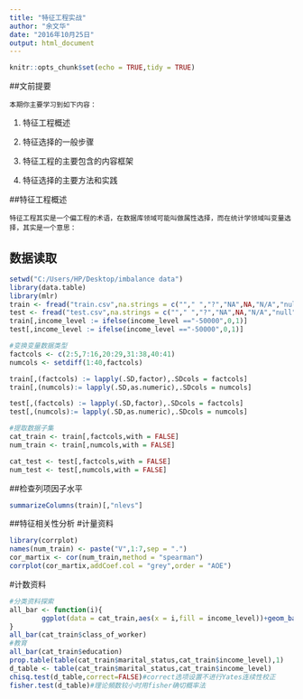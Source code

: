 ```yaml
---
title: "特征工程实战"
author: "余文华"
date: "2016年10月25日"
output: html_document
---
```


```r
knitr::opts_chunk$set(echo = TRUE,tidy = TRUE)
```
##文前提要

    本期你主要学习到如下内容：
    
1. 特征工程概述

2. 特征选择的一般步骤

3. 特征工程的主要包含的内容框架

4. 特征选择的主要方法和实践

##特征工程概述
    
    特征工程其实是一个偏工程的术语，在数据库领域可能叫做属性选择，而在统计学领域叫变量选择，其实是一个意思：


## 数据读取

```r
setwd("C:/Users/HP/Desktop/imbalance data")
library(data.table)
library(mlr)
train <- fread("train.csv",na.strings = c(""," ","?","NA",NA,"N/A","null"))
test <- fread("test.csv",na.strings = c(""," ","?","NA",NA,"N/A","null"))
train[,income_level := ifelse(income_level =="-50000",0,1)]
test[,income_level := ifelse(income_level =="-50000",0,1)]

```


```r
#变换变量数据类型
factcols <- c(2:5,7:16,20:29,31:38,40:41)
numcols <- setdiff(1:40,factcols)

train[,(factcols) := lapply(.SD,factor),.SDcols = factcols]
train[,(numcols):= lapply(.SD,as.numeric),.SDcols = numcols]

test[,(factcols) := lapply(.SD,factor),.SDcols = factcols]
test[,(numcols):= lapply(.SD,as.numeric),.SDcols = numcols]

#提取数据子集
cat_train <- train[,factcols,with = FALSE]
num_train <- train[,numcols,with = FALSE]

cat_test <- test[,factcols,with = FALSE]
num_test <- test[,numcols,with = FALSE]


```

##检查列项因子水平
```r
summarizeColumns(train)[,"nlevs"]
```

##特征相关性分析
#计量资料
```r
library(corrplot)
names(num_train) <- paste("V",1:7,sep = ".")
cor_martix <- cor(num_train,method = "spearman") 
corrplot(cor_martix,addCoef.col = "grey",order = "AOE")
```
#计数资料
```r
#分类资料探索
all_bar <- function(i){
        ggplot(data = cat_train,aes(x = i,fill = income_level))+geom_bar(position = "dodge",color = "black")+scale_fill_brewer(palette = "Pastel1")+theme(axis.text.x = element_text(angle = 60,hjust = 1,size = 10))
}
all_bar(cat_train$class_of_worker)
#教育
all_bar(cat_train$education)
prop.table(table(cat_train$marital_status,cat_train$income_level),1)
d_table <- table(cat_train$marital_status,cat_train$income_level)
chisq.test(d_table,correct=FALSE)#correct选项设置不进行Yates连续性校正
fisher.test(d_table)#理论頻数较小时用fisher确切概率法
```


